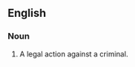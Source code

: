 ==English==

===Noun===
{{en-noun|pleas of the crown}}
# {{lb|en|British|_|legal}} A legal action against a criminal.